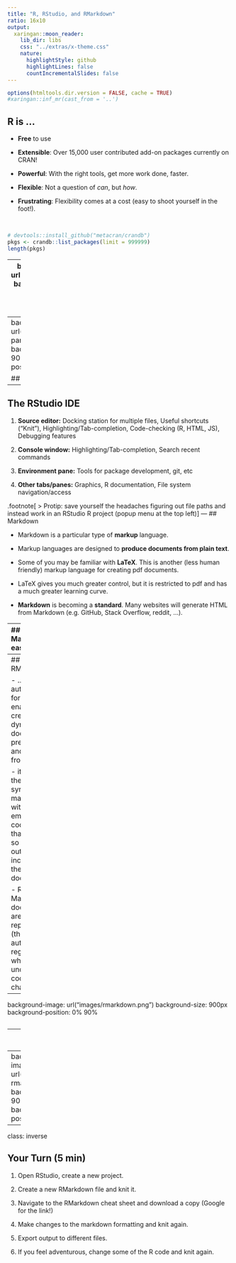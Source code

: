 ```yaml
---
title: "R, RStudio, and RMarkdown"
ratio: 16x10
output:
  xaringan::moon_reader:
    lib_dir: libs
    css: "../extras/x-theme.css"
    nature:
      highlightStyle: github
      highlightLines: false
      countIncrementalSlides: false
---
```



```r
options(htmltools.dir.version = FALSE, cache = TRUE)
#xaringan::inf_mr(cast_from = '..')
```

## R is ...

- **Free** to use

- **Extensible**: Over 15,000 user contributed add-on packages currently on CRAN!

- **Powerful**: With the right tools, get more work done, faster.

- **Flexible**: Not a question of *can*, but *how*.

- **Frustrating**: Flexibility comes at a cost (easy to shoot yourself in the foot!).

<br/>

```r
# devtools::install_github("metacran/crandb")
pkgs <- crandb::list_packages(limit = 999999)
length(pkgs)
```

---
background-image: url(images/airport.png)
background-position: 20% 30%
background-size: 450px

## RStudio is ... 

<br/><br/><br/><br/><br/><br/><br/><br/><br/><br/><br/><br/>

[From Julie Lowndes](http://jules32.github.io/resources/RStudio_intro/):  

> If R were an airplane, RStudio would be the airport, providing many, many supporting services that make it easier for you, the pilot, to take off and go to awesome places. <br><br> Sure, you can fly an airplane without an airport, but having those runways and supporting infrastructure is a game-changer.

---
background-image: url("images/rstudio-panes.png")
background-size: 900px
background-position: 0% 90%

## The RStudio IDE

---
## The RStudio IDE


1. **Source editor:** Docking station for multiple files, Useful shortcuts ("Knit"), Highlighting/Tab-completion, Code-checking (R, HTML, JS), Debugging features  

2. **Console window:** Highlighting/Tab-completion, Search recent commands

3. **Environment pane:** Tools for package development, git, etc

4. **Other tabs/panes:** Graphics, R documentation, File system navigation/access


.footnote[
> Protip: save yourself the headaches figuring out file paths and instead work in an RStudio R project (popup menu at the top left)
]
---
## Markdown

- Markdown is a particular type of **markup** language.

- Markup languages are designed to **produce documents from plain text**.

- Some of you may be familiar with **LaTeX**. This is another (less human friendly) markup language for creating pdf documents.

- LaTeX gives you much greater control, but it is restricted to pdf and has a much greater learning curve.

- **Markdown** is becoming a **standard**. Many websites will generate HTML from Markdown (e.g. GitHub, Stack Overflow, reddit, ...).

---
## Markdown is easy

```
*italic*
**bold**

# Header 1
## Header 2
### Header 3

- List item 1
- List item 2
    - item 2a
    - item 2b

1. Numbered list item 1
1. Numbered list item 2
    - item 2a
    - item 2b
```

.footnote[
Have a look at RStudio's [RMarkdown cheat sheet](https://www.rstudio.com/resources/cheatsheets/)
]

---
## What is RMarkdown?

- ... an authoring format that enables easy creation of dynamic documents, presentations, and reports from R. 

- it combines the core syntax of markdown with embedded R code chunks that are run so their output can be included in the final document.

- R Markdown documents are fully reproducible (they are automatically regenerated whenever underlying R code or data changes).

---
background-image: url("images/rmarkdown.png")
background-size: 900px
background-position: 0% 90%

## 

---
## Why R Markdown?

- **It's simple.** Focus on writing, rather than debugging silly errors.

- **It's flexible.** Markdown was created to simplify writing HTML, but thanks to pandoc, Markdown converts to many different formats!

- **It's dynamic.** Find a critical error? Get a new dataset? Regenerate your report without copy/paste hell!

- **Encourages transparency.** Collaborators (including your future self) will thank you for integrating your analysis & report.

- **Enables interactivity/reactivity.** Allow your audience to explore the analysis (rather than passively read it).

---
background-image: url("images/hello-rmarkdown.png")
background-size: 900px
background-position: 0% 90%


---
class: inverse

## Your Turn (5 min)


1. Open RStudio, create a new project.

2. Create a new RMarkdown file and knit it.

3. Navigate to the RMarkdown cheat sheet and download a copy (Google for the link!)

4. Make changes to the markdown formatting and knit again.

5. Export output to different files.

6. If you feel adventurous, change some of the R code and knit again.